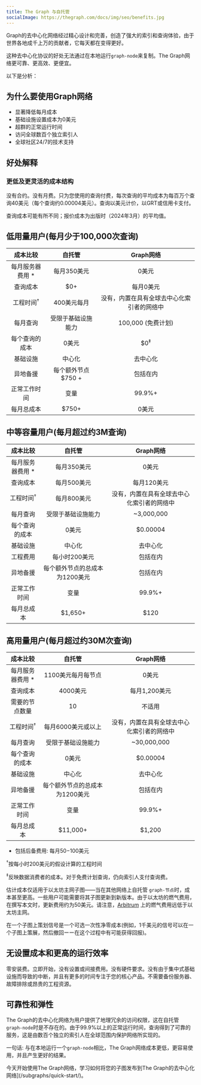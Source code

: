 ```yaml
---
title: The Graph 与自托管
socialImage: https://thegraph.com/docs/img/seo/benefits.jpg
---
```


Graph的去中心化网络经过精心设计和完善，创造了强大的索引和查询体验，由于世界各地成千上万的贡献者，它每天都在变得更好。

这种去中心化协议的好处无法通过在本地运行`graph-node`来复制。The Graph网络更可靠、更高效、更便宜。

以下是分析：

## 为什么要使用Graph网络

- 显著降低每月成本
- 基础设施设置成本为0美元
- 超群的正常运行时间
- 访问全球数百个独立索引人
- 全球社区24/7的技术支持

## 好处解释

### 更低及更灵活的成本结构

没有合约。没有月费。只为您使用的查询付费，每次查询的平均成本为每百万个查询40美元（每个查询约0.00004美元）。查询以美元计价，以GRT或信用卡支付。

查询成本可能有所不同；报价成本为出版时（2024年3月）的平均值。

## 低用量用户(每月少于100,000次查询)

|       成本比较       |                 自托管                  |                 Graph网络                  |
| :------------------: | :-------------------------------------: | :----------------------------------------: |
|  每月服务器费用 \*   |               每月350美元               |                   0美元                    |
|       查询成本       |                   $0+                   |                 每月0美元                  |
| 工程时间<sup>†</sup> |               400美元每月               | 没有，内置在具有全球去中心化索引者的网络中 |
|       每月查询       |           受限于基础设施能力            |             100,000 (免费计划)             |
|    每个查询的成本    |                  0美元                  |               $0<sup>‡</sup>               |
|       基础设施       |                 中心化                  |                  去中心化                  |
|       异地备援       |           每个额外节点 $750 +           |                  包括在内                  |
|     正常工作时间     |                  变量                   |                   99.9%+                   |
|      每月总成本      | <span className="highlight-row" />$750+ |                   0美元                    |

## 中等容量用户(每月超过约3M查询)

|       成本比较       |                   自托管                   |                 Graph网络                  |
| :------------------: | :----------------------------------------: | :----------------------------------------: |
|  每月服务器费用 \*   |                每月350美元                 |                   0美元                    |
|       查询成本       |                每月500美元                 |                每月120美元                 |
| 工程时间<sup>†</sup> |                每月800美元                 | 没有，内置在具有全球去中心化索引者的网络中 |
|       每月查询       |             受限于基础设施能力             |                 ~3,000,000                 |
|    每个查询的成本    |                   0美元                    |                  $0.00004                  |
|       基础设施       |                   中心化                   |                  去中心化                  |
|       工程费用       |               每小时200美元                |                  包括在内                  |
|       异地备援       |       每个额外节点的总成本为1200美元       |                  包括在内                  |
|     正常工作时间     |                    变量                    |                   99.9%+                   |
|      每月总成本      | <span className="highlight-row" /> $1,650+ |                    $120                    |

## 高用量用户(每月超过约30M次查询)

|       成本比较       |                   自托管                    |                 Graph网络                  |
| :------------------: | :-----------------------------------------: | :----------------------------------------: |
|  每月服务器费用 \*   |             1100美元每月每节点              |                   0美元                    |
|       查询成本       |                  4000美元                   |               每月1,200美元                |
|    需要的节点数量    |                     10                      |                   不适用                   |
| 工程时间<sup>†</sup> |             每月6000美元或以上              | 没有，内置在具有全球去中心化索引者的网络中 |
|       每月查询       |             受限于基础设施能力              |                ~30,000,000                 |
|    每个查询的成本    |                    0美元                    |                  $0.00004                  |
|       基础设施       |                   中心化                    |                  去中心化                  |
|       异地备援       |       每个额外节点的总成本为1200美元        |                  包括在内                  |
|     正常工作时间     |                    变量                     |                   99.9%+                   |
|      每月总成本      | <span className="highlight-row" /> $11,000+ |                   $1,200                   |

- 包括后备费用: 每月$50-$100美元

<sup>†</sup>按每小时200美元的假设计算的工程时间

<sup>‡</sup>反映数据消费者的成本。对于免费计划查询，仍向索引人支付查询费。

估计成本仅适用于以太坊主网子图——当在其他网络上自托管 `graph-节点`时，成本甚至更高。一些用户可能需要将其子图更新到新版本。由于以太坊的燃气费用，在撰写本文时，更新费用约为50美元。请注意，[Arbitrum](/archived/arbitrum/arbitrum-faq/) 上的燃气费用远低于以太坊主网。

在一个子图上策划信号是一个可选一次性净零成本(例如，1千美元的信号可以在一个子图上策展，然后撤回ーー在这个过程中有可能获得回报)。

## 无设置成本和更高的运行效率

零安装费。立即开始，没有设置或间接费用。没有硬件要求。没有由于集中式基础设施而导致的中断，并且有更多的时间专注于您的核心产品。不需要备份服务器、故障排除或昂贵的工程资源。

## 可靠性和弹性

The Graph的去中心化网络为用户提供了地理冗余的访问权限，这在自托管`graph-node`时是不存在的。由于99.9%以上的正常运行时间，查询得到了可靠的服务，这是由数百个独立的索引人在全球范围内保护网络所实现的。

一句话: 与在本地运行一个`graph-node`相比，The Graph网络成本更低，更容易使用，并且产生更好的结果。

今天开始使用The Graph网络，学习如何将您的子图发布到The Graph的去中心化网络](/subgraphs/quick-start/)。
